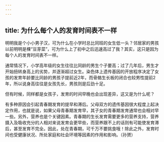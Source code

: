 ```yaml
---
---
---
```

title: 为什么每个人的发育时间表不一样
---






明明我是个小小男子汉，可为什么在小学时总比同班的女生低一头？邻居家的男孩以前明明是棵“豆芽菜”，可为什么上了初中之后迅速高过了我？其实，这只是因为每个人的发育时间表不一样。

通常情况下，小学高年级的女生往往比同龄的男生个子要高；过了几年后，男生才开始扭转身高上的劣势，并逐渐超过女生。染色体上遗传基因的开放程序决定了女孩的发育年龄要比同龄的男孩子提前近2年，而骨骼生长板的闭合也较男性提前2年，所以说身高往往是女孩先长，男孩则是后劲十足。

但有时候，同样都是女孩子，发育的时间早晚也会出现差异，这又是为什么呢？

有多种原因会引起青春期发育的提早和滞后。父母双方的遗传基因很大程度上起决定作用，也就是说，如果父母青春期发育早，其子女的青春期发育通常也会相对早一些。另外，营养也是个关键因素。青春期的生长发育需要更多的营养支持，营养摄入及吸收充分的人相对来说发育会更早些，而营养跟不上的话则有可能使发育滞后，甚至发育不完全。因此，处在青春期，可千万不要挑食哦！除此之外，发育时间也受健康状况、所处家庭和社会环境等因素的作用和影响。（孙赟）